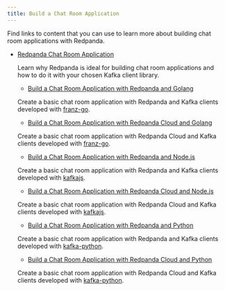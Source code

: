 ```yaml
---
title: Build a Chat Room Application
---
```


<head>
    <meta name="title" content="Build a Chat Room Application | Redpanda Docs"/>
    <meta name="description" content="Find links to content that you can use to learn more about building chat room applications with Redpanda."/>
    <link rel="canonical" href="https://docs.redpanda.com/docs/develop/code-examples/" />
</head>


Find links to content that you can use to learn more about building chat room applications with Redpanda.

- [Redpanda Chat Room Application](../chat-room)

    Learn why Redpanda is ideal for building chat room applications and how to do it with your chosen Kafka client library.

    - [Build a Chat Room Application with Redpanda and Golang](../guide-go)

    Create a basic chat room application with Redpanda and Kafka clients developed with [franz-go](https://github.com/twmb/franz-go).

    - [Build a Chat Room Application with Redpanda Cloud and Golang](../guide-go-cloud)

    Create a basic chat room application with Redpanda Cloud and Kafka clients developed with [franz-go](https://github.com/twmb/franz-go).

    - [Build a Chat Room Application with Redpanda and Node.js](../guide-nodejs)

    Create a basic chat room application with Redpanda and Kafka clients developed with [kafkajs](https://kafka.js.org/).

    - [Build a Chat Room Application with Redpanda Cloud and Node.js](../guide-nodejs-cloud)

    Create a basic chat room application with Redpanda Cloud and Kafka clients developed with [kafkajs](https://kafka.js.org/).

    - [Build a Chat Room Application with Redpanda and Python](../guide-python)

    Create a basic chat room application with Redpanda and Kafka clients developed with [kafka-python](https://kafka-python.readthedocs.io/en/master/).

    - [Build a Chat Room Application with Redpanda Cloud and Python](../guide-python-cloud)

    Create a basic chat room application with Redpanda Cloud and Kafka clients developed with [kafka-python](https://kafka-python.readthedocs.io/en/master/).

